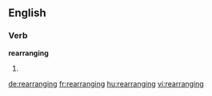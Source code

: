 ==English==

===Verb===
'''rearranging'''

# {{present participle of|[[rearrange]]}}

[[de:rearranging]]
[[fr:rearranging]]
[[hu:rearranging]]
[[vi:rearranging]]